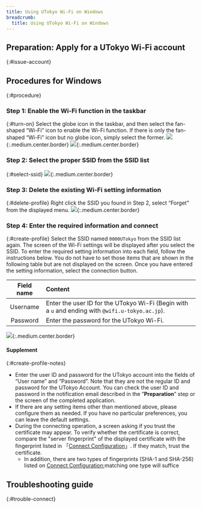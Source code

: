 ```yaml
---
title: Using UTokyo Wi-Fi on Windows
breadcrumb:
  title: Using UTokyo Wi-Fi on Windows
---
```



<Mfa100 />

<Intro kindOfTerminal="terminal of Windows" confirmedTerminal=""/>

## Preparation: Apply for a UTokyo Wi-Fi account
{:#issue-account}
<IssueAccount />

## Procedures for Windows
{:#procedure}
### Step 1: Enable the Wi-Fi function in the taskbar
{:#turn-on}
Select the globe icon in the taskbar, and then select the fan-shaped “Wi-Fi” icon to enable the Wi-Fi function.
If there is only the fan-shaped “Wi-Fi” icon but no globe icon, simply select the former.
![](img/windows10-turnon-globe.PNG){:.medium.center.border}
![](img/windows10-turnon-sector.PNG){:.medium.center.border}

### Step 2: Select the proper SSID from the SSID list
{:#select-ssid}
<SelectSsid userIdField="user-name"/>
![](img/windows10-selectssid.PNG){:.medium.center.border}

### Step 3: Delete the existing Wi-Fi setting information
{:#delete-profile}
<DeleteProfile userIdField="user-name"/>
Right click the SSID you found in Step 2, select “Forget” from the displayed menu.
![](img/windows10-deleteprofile.jpg){:.medium.center.border}

### Step 4: Enter the required information and connect
{:#create-profile}
Select the SSID named `0000UTokyo` from the SSID list again.
The screen of the Wi-Fi settings will be displayed after you select the SSID. To enter the required setting information into each field, follow the instructions below. You do not have to set those items that are shown in the following table but are not displayed on the screen. Once you have entered the setting information, select the connection button.

| Field name      | Content     |
| :-----------: | :------------------- |
| Username      | Enter the user ID for the UTokyo Wi-Fi (Begin with a `u` and ending with `@wifi.u-tokyo.ac.jp`). |
| Password      | Enter the password for the UTokyo Wi-Fi.      |

![](img/windows10-createprofile.jpg){:.medium.center.border}

#### Supplement
{:#create-profile-notes}
* Enter the user ID and password for the UTokyo account into the fields of “User name” and “Password”. Note that they are not the regular ID and password for the UTokyo Account. You can check the user ID and password in the notification email described in the ”**Preparation**” step or the screen of the completed application.
* If there are any setting items other than mentioned above, please configure them as needed. If you have no particular preferences, you can leave the default settings.
* During the connecting operation, a screen asking if you trust the certificate may appear. To verify whether the certificate is correct, compare the "server fingerprint" of the displayed certificate with the fingerprint listed in 「[Connect Configuration](/utokyo_wifi/#connect-configuration)」. If they match, trust the certificate.
    * In addition, there are two types of fingerprints (SHA-1 and SHA-256) listed on [Connect Configuration](/en/utokyo_wifi/#connect-configuration);matching one type will suffice


## Troubleshooting guide 
{:#trouble-connect}
<TroubleConnect />
